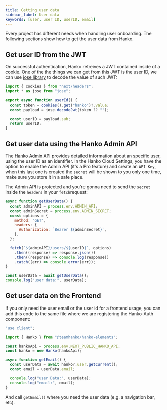 ```yaml
---
title: Getting user data
sidebar_label: User data
keywords: [user, user ID, userID, email]
---
```


Every project has different needs when handling user onboarding. The following sections show how to get the user data from Hanko.

## Get user ID from the JWT

On successful authentication, Hanko retreives a JWT contained inside of a cookie. One of the the things
we can get from this JWT is the user ID, we can use [jose library](https://www.npmjs.com/package/jose) to decode
the value of such JWT:

```js
import { cookies } from "next/headers";
import * as jose from "jose";

export async function userId() {
  const token = cookies().get("hanko")?.value;
  const payload = jose.decodeJwt(token ?? "");

  const userID = payload.sub;
  return userID;
}
```

## Get user data using the Hanko Admin API

The [Hanko Admin API](https://docs.hanko.io/api/admin) provides detailed information about an specific user,
using the user ID as an identifier. In the Hanko Cloud Settings, you have the option to enable the Admin API
(it's a Pro feature) and create an `API Key`, when this last one is created the `secret` will be shown to you
only one time, make sure you store it in a safe place.

The Admin API is protected and you're gonna need to send the `secret`
inside the `headers` in your `fetch`request:

```js
async function getUserData() {
  const adminAPI = process.env.ADMIN_API;
  const adminSecret = process.env.ADMIN_SECRET;
  const options = {
    method: "GET",
    headers: {
      Authorization: `Bearer ${adminSecret}`,
    },
  };

  fetch(`${adminAPI}/users/${userID}`, options)
    .then((response) => response.json())
    .then((response) => console.log(response))
    .catch((err) => console.error(err));
}

const userData = await getUserData();
console.log("user data:", userData);
```

## Get user data on the Frontend

If you only need the user email or the user id for a frontend usage, you can add this code to the same file where we are
registering the Hanko-Auth component:

```js
"use client";

import { Hanko } from "@teamhanko/hanko-elements";

const hankoApi = process.env.NEXT_PUBLIC_HANKO_API;
const hanko = new Hanko(hankoApi);

async function getEmail() {
  const userData = await hanko?.user.getCurrent();
  const email = userData.email;

  console.log("user Data:", userData);
  console.log("email:", email);
}
```

And call `getEmail()` where you need the user data (e.g. a navigation bar, etc).


